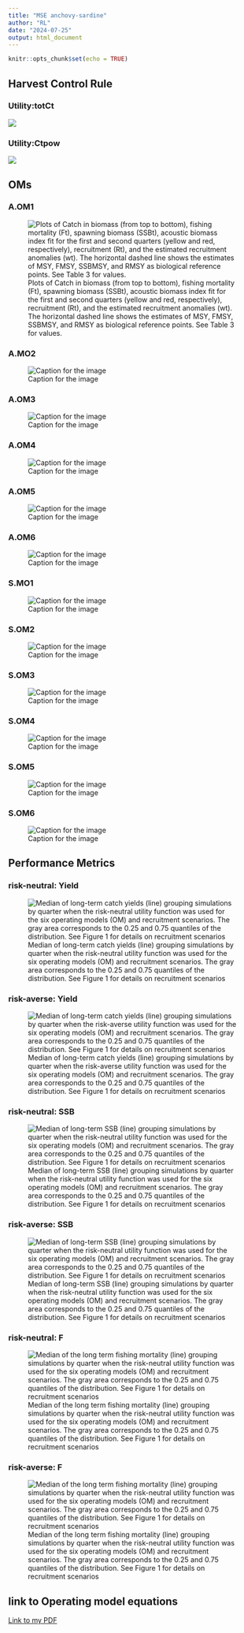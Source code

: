 ```yaml
---
title: "MSE anchovy-sardine"
author: "RL"
date: "2024-07-25"
output: html_document
---
```


```r
knitr::opts_chunk$set(echo = TRUE)
```

## Harvest Control Rule {.tabset}

### Utility:totCt

![](P:\PCloud Sync\share_models\images\HCR_by_OM_Devs_totCt.png)

### Utility:Ctpow

![](P:\PCloud Sync\share_models\images\HCR_by_OM_Devs_Ctpow.png)






## OMs {.tabset}

### A.OM1


![Plots of Catch in biomass (from top to bottom), fishing mortality (Ft), spawning biomass (SSBt), acoustic biomass index fit for the first and second quarters (yellow and red, respectively), recruitment (Rt), and the estimated recruitment anomalies (wt). The horizontal dashed line shows the estimates of MSY, FMSY, SSBMSY, and RMSY as biological reference points. See Table 3 for values.](P:\PCloud Sync\share_models\images\anch_OM1.png)


### A.MO2


![Caption for the image](P:\PCloud Sync\share_models\images\anch_OM2.png)

### A.OM3

![Caption for the image](P:\PCloud Sync\share_models\images\anch_OM3.png)

### A.OM4

![Caption for the image](P:\PCloud Sync\share_models\images\anch_OM4.png)

### A.OM5

![Caption for the image](P:\PCloud Sync\share_models\images\anch_OM5.png)

### A.OM6

![Caption for the image](P:\PCloud Sync\share_models\images\anch_OM6.png)

### S.MO1

![Caption for the image](P:\PCloud Sync\share_models\images\sard_OM1.png)

### S.OM2

![Caption for the image](P:\PCloud Sync\share_models\images\sard_OM2.png)

### S.OM3

![Caption for the image](P:\PCloud Sync\share_models\images\sard_OM4.png)

### S.OM4

![Caption for the image](P:\PCloud Sync\share_models\images\sard_OM5.png)

### S.OM5

![Caption for the image](P:\PCloud Sync\share_models\images\sard_OM5.png)

### S.OM6

![Caption for the image](P:\PCloud Sync\share_models\images\sard_OM6.png)



## Performance Metrics {.tabset}

### risk-neutral: Yield

![Median of long-term catch yields (line) grouping simulations by quarter when the risk-neutral utility function was used for the six operating models (OM) and recruitment scenarios. The gray area corresponds to the 0.25 and 0.75 quantiles of the distribution. See Figure 1 for details on recruitment scenarios](P:\PCloud Sync\share_models\images\as_actCt_NEWtotCt1.png)

### risk-averse: Yield

![Median of long-term catch yields (line) grouping simulations by quarter when the risk-averse utility function was used for the six operating models (OM) and recruitment scenarios. The gray area corresponds to the 0.25 and 0.75 quantiles of the distribution. See Figure 1 for details on recruitment scenarios](P:\PCloud Sync\share_models\images\as_actCt_NEWCtpow1.png)

### risk-neutral: SSB

![Median of long-term SSB (line) grouping simulations by quarter when the risk-neutral utility function was used for the six operating models (OM) and recruitment scenarios. The gray area corresponds to the 0.25 and 0.75 quantiles of the distribution. See Figure 1 for details on recruitment scenarios](P:\PCloud Sync\share_models\images\a_ssb_s_ssb_OM_devs_2totCt_1.png)

### risk-averse: SSB

![Median of long-term SSB (line) grouping simulations by quarter when the risk-neutral utility function was used for the six operating models (OM) and recruitment scenarios. The gray area corresponds to the 0.25 and 0.75 quantiles of the distribution. See Figure 1 for details on recruitment scenarios](P:\PCloud Sync\share_models\images\a_ssb_s_ssb_OM_devs_2Ctpow_1.png)

### risk-neutral: F

![Median of the long term fishing mortality (line) grouping simulations by quarter when the risk-neutral utility function was used for the six operating models (OM) and recruitment scenarios. The gray area corresponds to the 0.25 and 0.75 quantiles of the distribution. See Figure 1 for details on recruitment scenarios](P:\PCloud Sync\share_models\images\a_Ft_s_Ft_OM_devs_totCt_1.png)

### risk-averse: F

![Median of the long term fishing mortality  (line) grouping simulations by quarter when the risk-neutral utility function was used for the six operating models (OM) and recruitment scenarios. The gray area corresponds to the 0.25 and 0.75 quantiles of the distribution. See Figure 1 for details on recruitment scenarios](P:\PCloud Sync\share_models\images\a_Ft_s_Ft_OM_devs_Ctpow_1.png)





## link to Operating model equations 

[Link to my PDF](P:\PCloud Sync\share_models\images\Tables_MS_MSE_Anchovy_Sardine.pdf)